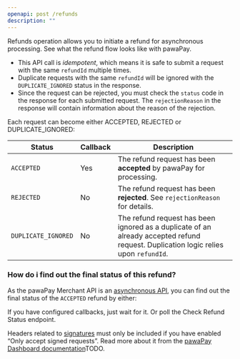 ```yaml
---
openapi: post /refunds
description: ""
---
```


Refunds operation allows you to initiate a refund for asynchronous processing.
<Card title="Learn more!" icon="readme" href="/refunds" horizontal="true">
    See what the refund flow looks like with pawaPay.
</Card>

* This API call is <em>idempotent</em>, which means it is safe to submit a request with the same `refundId` multiple times. 
* Duplicate requests with the same `refundId` will be ignored with the `DUPLICATE_IGNORED` status in the response.
* Since the request can be rejected, you must check the `status` code in the response for each submitted request. The `rejectionReason` in the response will contain information about the reason of the rejection.

Each request can become either ACCEPTED, REJECTED or DUPLICATE_IGNORED:

Status | <Tooltip tip="Will a callback be delivered after receiving this status on initiation?">Callback</Tooltip> | Description
-------|----------|------------
`ACCEPTED` | Yes | The refund request has been **accepted** by pawaPay for processing.
`REJECTED` | No | The refund request has been **rejected**. See `rejectionReason` for details.
`DUPLICATE_IGNORED` | No | The refund request has been ignored as a duplicate of an already accepted refund request. Duplication logic relies upon `refundId`.

### How do i find out the final status of this refund?

As the pawaPay Merchant API is an [asynchronous API](/implementation#asynchronous-api), you can find out the final status of the `ACCEPTED` refund by either:

<CardGroup cols={2}>
    <Card title="Waiting for a callback" icon="webhook" href="refund-callback" horizontal="true">
        If you have configured callbacks, just wait for it.
    </Card>
    <Card title="Checking the status" icon="code-compare" href="check-refund-status" horizontal="true">
        Or poll the Check Refund Status endpoint.
    </Card>
</CardGroup>

<Info>Headers related to [signatures](/using_the_api#signatures) must only be included if you have enabled “Only accept signed requests”. Read more about it from the [pawaPay Dashboard documentation]()TODO.</Info>